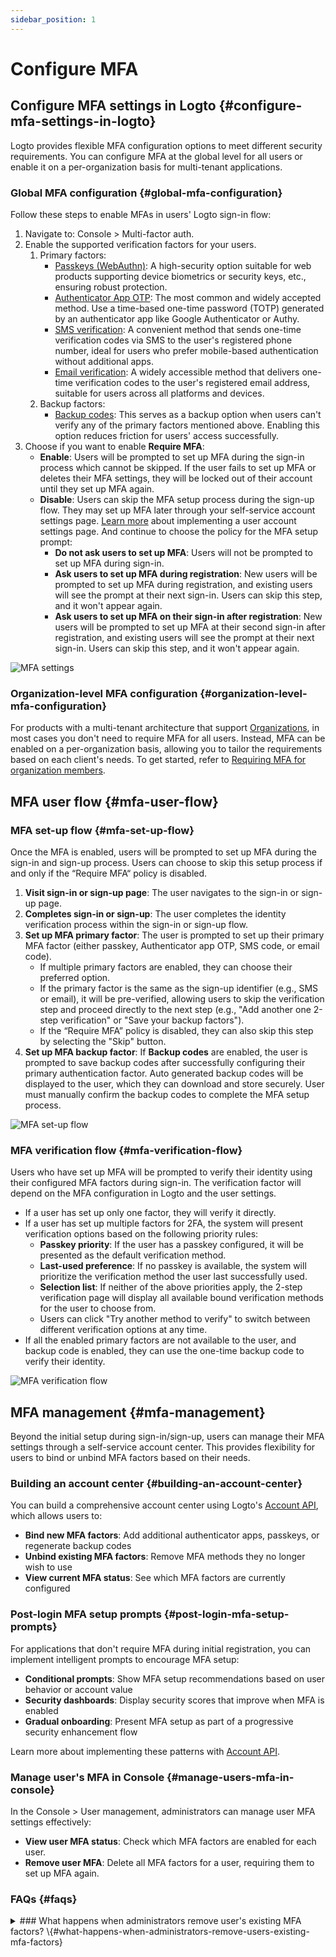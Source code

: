 ```yaml
---
sidebar_position: 1
---
```


# Configure MFA

## Configure MFA settings in Logto \{#configure-mfa-settings-in-logto}

Logto provides flexible MFA configuration options to meet different security requirements. You can configure MFA at the global level for all users or enable it on a per-organization basis for multi-tenant applications.

### Global MFA configuration \{#global-mfa-configuration}

Follow these steps to enable MFAs in users' Logto sign-in flow:

1. Navigate to: <CloudLink to="/mfa">Console > Multi-factor auth</CloudLink>.
2. Enable the supported verification factors for your users.
   1. Primary factors:
      - [Passkeys (WebAuthn)](/end-user-flows/mfa/webauthn): A high-security option suitable for web products supporting device biometrics or security keys, etc., ensuring robust protection.
      - [Authenticator App OTP](/end-user-flows/mfa/authenticator-app-otp): The most common and widely accepted method. Use a time-based one-time password (TOTP) generated by an authenticator app like Google Authenticator or Authy.
      - [SMS verification](/end-user-flows/mfa/sms-mfa): A convenient method that sends one-time verification codes via SMS to the user's registered phone number, ideal for users who prefer mobile-based authentication without additional apps.
      - [Email verification](/end-user-flows/mfa/email-mfa): A widely accessible method that delivers one-time verification codes to the user's registered email address, suitable for users across all platforms and devices.
   2. Backup factors:
      - [Backup codes](/end-user-flows/mfa/backup-codes): This serves as a backup option when users can't verify any of the primary factors mentioned above. Enabling this option reduces friction for users' access successfully.
3. Choose if you want to enable **Require MFA**:
   - **Enable**: Users will be prompted to set up MFA during the sign-in process which cannot be skipped. If the user fails to set up MFA or deletes their MFA settings, they will be locked out of their account until they set up MFA again.
   - **Disable**: Users can skip the MFA setup process during the sign-up flow. They may set up MFA later through your self-service account settings page. [Learn more](/end-user-flows/account-settings/) about implementing a user account settings page. And continue to choose the policy for the MFA setup prompt:
     - **Do not ask users to set up MFA**: Users will not be prompted to set up MFA during sign-in.
     - **Ask users to set up MFA during registration**: New users will be prompted to set up MFA during registration, and existing users will see the prompt at their next sign-in. Users can skip this step, and it won't appear again.
     - **Ask users to set up MFA on their sign-in after registration**: New users will be prompted to set up MFA at their second sign-in after registration, and existing users will see the prompt at their next sign-in. Users can skip this step, and it won't appear again.

<img src="/img/assets/configure-mfa.png" alt="MFA settings" />

### Organization-level MFA configuration \{#organization-level-mfa-configuration}

For products with a multi-tenant architecture that support [Organizations](/organizations), in most cases you don't need to require MFA for all users. Instead, MFA can be enabled on a per-organization basis, allowing you to tailor the requirements based on each client's needs. To get started, refer to [Requiring MFA for organization members](/organizations/organization-management#require-mfa-for-organization-members).

## MFA user flow \{#mfa-user-flow}

### MFA set-up flow \{#mfa-set-up-flow}

Once the MFA is enabled, users will be prompted to set up MFA during the sign-in and sign-up process. Users can choose to skip this setup process if and only if the “Require MFA“ policy is disabled.

1. **Visit sign-in or sign-up page**: The user navigates to the sign-in or sign-up page.
2. **Completes sign-in or sign-up**: The user completes the identity verification process within the sign-in or sign-up flow.
3. **Set up MFA primary factor**: The user is prompted to set up their primary MFA factor (either passkey, Authenticator app OTP, SMS code, or email code).
   - If multiple primary factors are enabled, they can choose their preferred option.
   - If the primary factor is the same as the sign-up identifier (e.g., SMS or email), it will be pre-verified, allowing users to skip the verification step and proceed directly to the next step (e.g., "Add another one 2-step verification" or "Save your backup factors").
   - If the “Require MFA” policy is disabled, they can also skip this step by selecting the "Skip" button.
4. **Set up MFA backup factor**: If **Backup codes** are enabled, the user is prompted to save backup codes after successfully configuring their primary authentication factor. Auto generated backup codes will be displayed to the user, which they can download and store securely. User must manually confirm the backup codes to complete the MFA setup process.

<img src="/img/assets/link-mfa.png" alt="MFA set-up flow" />

### MFA verification flow \{#mfa-verification-flow}

Users who have set up MFA will be prompted to verify their identity using their configured MFA factors during sign-in. The verification factor will depend on the MFA configuration in Logto and the user settings.

- If a user has set up only one factor, they will verify it directly.
- If a user has set up multiple factors for 2FA, the system will present verification options based on the following priority rules:
  - **Passkey priority**: If the user has a passkey configured, it will be presented as the default verification method.
  - **Last-used preference**: If no passkey is available, the system will prioritize the verification method the user last successfully used.
  - **Selection list**: If neither of the above priorities apply, the 2-step verification page will display all available bound verification methods for the user to choose from.
  - Users can click "Try another method to verify" to switch between different verification options at any time.
- If all the enabled primary factors are not available to the user, and backup code is enabled, they can use the one-time backup code to verify their identity.

<img src="/img/assets/verify-mfa.png" alt="MFA verification flow" />

## MFA management \{#mfa-management}

Beyond the initial setup during sign-in/sign-up, users can manage their MFA settings through a self-service account center. This provides flexibility for users to bind or unbind MFA factors based on their needs.

### Building an account center \{#building-an-account-center}

You can build a comprehensive account center using Logto's [Account API](/end-user-flows/account-settings/by-account-api), which allows users to:

- **Bind new MFA factors**: Add additional authenticator apps, passkeys, or regenerate backup codes
- **Unbind existing MFA factors**: Remove MFA methods they no longer wish to use
- **View current MFA status**: See which MFA factors are currently configured

### Post-login MFA setup prompts \{#post-login-mfa-setup-prompts}

For applications that don't require MFA during initial registration, you can implement intelligent prompts to encourage MFA setup:

- **Conditional prompts**: Show MFA setup recommendations based on user behavior or account value
- **Security dashboards**: Display security scores that improve when MFA is enabled
- **Gradual onboarding**: Present MFA setup as part of a progressive security enhancement flow

Learn more about implementing these patterns with [Account API](/end-user-flows/account-settings/by-account-api).

### Manage user's MFA in Console \{#manage-users-mfa-in-console}

In the <CloudLink to="/user"> Console > User management</CloudLink>, administrators can manage user MFA settings effectively:

- **View user MFA status**: Check which MFA factors are enabled for each user.
- **Remove user MFA**: Delete all MFA factors for a user, requiring them to set up MFA again.

### FAQs \{#faqs}

<details>
<summary>
### What happens when administrators remove user's existing MFA factors? \{#what-happens-when-administrators-remove-users-existing-mfa-factors}
</summary>
When administrators remove all of a user's primary MFA factors (passkey, authenticator app OTP, SMS, or email), the following scenarios will occur during the user's next sign-in:

**Scenario 1: No MFA factors remain**

- If no MFA factors exist (including no backup codes) and the [MFA policy](#global-mfa-configuration) requires MFA, the user will be allowed to sign in without MFA verification and will be immediately prompted to set up MFA again.

**Scenario 2: Backup codes still exist**

- If backup codes are still available, the user must first verify using a backup code during sign-in.
- After successful backup code verification, the user will be prompted to set up a new primary MFA factor.
- Whether the user can skip this setup depends on your configured MFA policy.
- This approach prevents users from being locked out of their accounts when no primary factors are available.

 </details>

